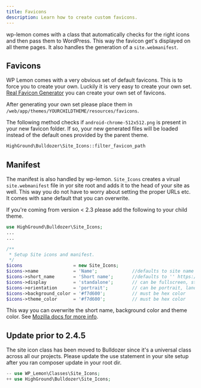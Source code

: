 ```yaml
---
title: Favicons
description: Learn how to create custom favicons.
---
```

wp-lemon comes with a class that automatically checks for the right icons and then pass them to WordPress. This way the favicon get's displayed on all theme pages. It also handles the generation of a  `site.webmanifest`.

## Favicons

WP Lemon comes with a very obvious set of default favicons. This is to force you to create your own. Luckily it is very easy to create your own set. [Real Favicon Generator](https://realfavicongenerator.net/) you can create your own set of favicons.

After generating your own set please place them in `/web/app/themes/YOURCHILDTHEME/resources/favicons`.

The following method checks if `android-chrome-512x512.png` is present in your new favicon folder. If so, your new generated files will be loaded instead of the default ones provided by the parent theme.

```php
HighGround\Bulldozer\Site_Icons::filter_favicon_path
```

## Manifest
The manifest is also handled by wp-lemon. `Site_Icons` creates a virual `site.webmanifest` file in yor site root and adds it to the head of your site as well. This way you do not have to worry about setting the proper URLs etc. It comes with sane default that you can overwrite.

If you're coming from version < 2.3 please add the following to your child theme.

```php title=library/child-setup.php lineNumbers=true
use HighGround\Bulldozer\Site_Icons;
...
...

/**
 * Setup Site icons and manifest.
 */
$icons                   = new Site_Icons;
$icons->name             = 'Name';             //defaults to site name
$icons->short_name       = 'Short name';       //defaults to '' https://developer.mozilla.org/en-US/docs/Web/Manifest/short_name
$icons->display          = 'standalone';       // can be fullscreen, standalone, minimal-ui, browser
$icons->orientation      = 'portrait';         // can be portrait, landscape, any
$icons->background_color = '#f7d600';          // must be hex color
$icons->theme_color      = '#f7d600';          // must be hex color
```

This way you can overwrite the short name, background color and theme color. See [Mozilla docs for more info](https://developer.mozilla.org/en-US/docs/Web/Manifest).

## Update prior to 2.4.5
The site icon class has been moved to Bulldozer since it's a universal class across all our projects. Please update the use statement in your site setup after you ran composer update in your root dir.

```php title=library/child-setup.php lineNumbers=true
-- use WP_Lemon\Classes\Site_Icons;
++ use HighGround\Bulldozer\Site_Icons;
```
